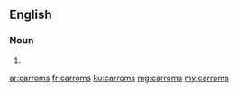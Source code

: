 ==English==

===Noun===
{{head|en|plural}}

# {{plural of|carrom|lang=en|nocat=1}}

[[ar:carroms]]
[[fr:carroms]]
[[ku:carroms]]
[[mg:carroms]]
[[my:carroms]]
